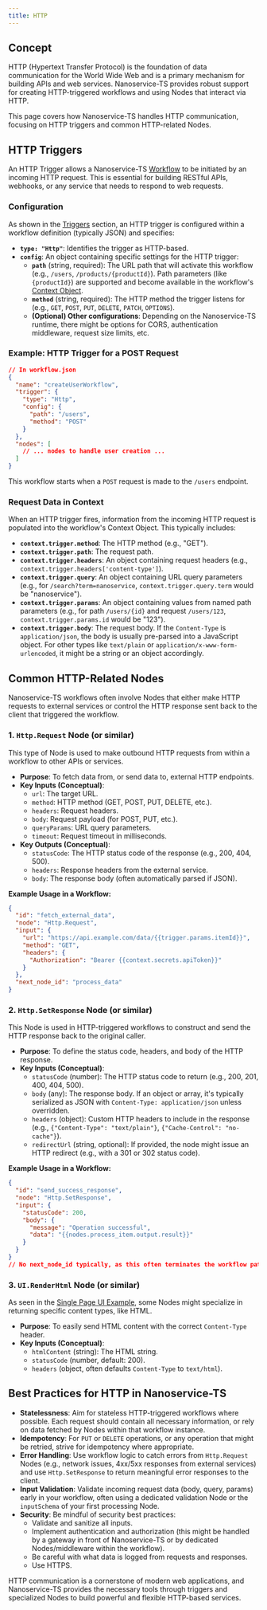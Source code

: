 ```yaml
---
title: HTTP
---
```


## Concept

HTTP (Hypertext Transfer Protocol) is the foundation of data communication for the World Wide Web and is a primary mechanism for building APIs and web services. Nanoservice-TS provides robust support for creating HTTP-triggered workflows and using Nodes that interact via HTTP.

This page covers how Nanoservice-TS handles HTTP communication, focusing on HTTP triggers and common HTTP-related Nodes.

## HTTP Triggers

An HTTP Trigger allows a Nanoservice-TS [Workflow](../introduction/workflows.mdx) to be initiated by an incoming HTTP request. This is essential for building RESTful APIs, webhooks, or any service that needs to respond to web requests.

### Configuration

As shown in the [Triggers](../introduction/triggers.mdx) section, an HTTP trigger is configured within a workflow definition (typically JSON) and specifies:

*   **`type: "Http"`**: Identifies the trigger as HTTP-based.
*   **`config`**: An object containing specific settings for the HTTP trigger:
    *   **`path`** (string, required): The URL path that will activate this workflow (e.g., `/users`, `/products/{productId}`). Path parameters (like `{productId}`) are supported and become available in the workflow's [Context Object](../introduction/context.mdx).
    *   **`method`** (string, required): The HTTP method the trigger listens for (e.g., `GET`, `POST`, `PUT`, `DELETE`, `PATCH`, `OPTIONS`).
    *   **(Optional) Other configurations**: Depending on the Nanoservice-TS runtime, there might be options for CORS, authentication middleware, request size limits, etc.

### Example: HTTP Trigger for a POST Request

```json
// In workflow.json
{
  "name": "createUserWorkflow",
  "trigger": {
    "type": "Http",
    "config": {
      "path": "/users",
      "method": "POST"
    }
  },
  "nodes": [
    // ... nodes to handle user creation ...
  ]
}
```
This workflow starts when a `POST` request is made to the `/users` endpoint.

### Request Data in Context

When an HTTP trigger fires, information from the incoming HTTP request is populated into the workflow's Context Object. This typically includes:

*   **`context.trigger.method`**: The HTTP method (e.g., "GET").
*   **`context.trigger.path`**: The request path.
*   **`context.trigger.headers`**: An object containing request headers (e.g., `context.trigger.headers['content-type']`).
*   **`context.trigger.query`**: An object containing URL query parameters (e.g., for `/search?term=nanoservice`, `context.trigger.query.term` would be "nanoservice").
*   **`context.trigger.params`**: An object containing values from named path parameters (e.g., for path `/users/{id}` and request `/users/123`, `context.trigger.params.id` would be "123").
*   **`context.trigger.body`**: The request body. If the `Content-Type` is `application/json`, the body is usually pre-parsed into a JavaScript object. For other types like `text/plain` or `application/x-www-form-urlencoded`, it might be a string or an object accordingly.

## Common HTTP-Related Nodes

Nanoservice-TS workflows often involve Nodes that either make HTTP requests to external services or control the HTTP response sent back to the client that triggered the workflow.

### 1. `Http.Request` Node (or similar)

This type of Node is used to make outbound HTTP requests from within a workflow to other APIs or services.

*   **Purpose**: To fetch data from, or send data to, external HTTP endpoints.
*   **Key Inputs (Conceptual)**:
    *   `url`: The target URL.
    *   `method`: HTTP method (GET, POST, PUT, DELETE, etc.).
    *   `headers`: Request headers.
    *   `body`: Request payload (for POST, PUT, etc.).
    *   `queryParams`: URL query parameters.
    *   `timeout`: Request timeout in milliseconds.
*   **Key Outputs (Conceptual)**:
    *   `statusCode`: The HTTP status code of the response (e.g., 200, 404, 500).
    *   `headers`: Response headers from the external service.
    *   `body`: The response body (often automatically parsed if JSON).

**Example Usage in a Workflow:**
```json
{
  "id": "fetch_external_data",
  "node": "Http.Request",
  "input": {
    "url": "https://api.example.com/data/{{trigger.params.itemId}}",
    "method": "GET",
    "headers": {
      "Authorization": "Bearer {{context.secrets.apiToken}}"
    }
  },
  "next_node_id": "process_data"
}
```

### 2. `Http.SetResponse` Node (or similar)

This Node is used in HTTP-triggered workflows to construct and send the HTTP response back to the original caller.

*   **Purpose**: To define the status code, headers, and body of the HTTP response.
*   **Key Inputs (Conceptual)**:
    *   `statusCode` (number): The HTTP status code to return (e.g., 200, 201, 400, 404, 500).
    *   `body` (any): The response body. If an object or array, it's typically serialized as JSON with `Content-Type: application/json` unless overridden.
    *   `headers` (object): Custom HTTP headers to include in the response (e.g., `{"Content-Type": "text/plain"}`, `{"Cache-Control": "no-cache"}`).
    *   `redirectUrl` (string, optional): If provided, the node might issue an HTTP redirect (e.g., with a 301 or 302 status code).

**Example Usage in a Workflow:**
```json
{
  "id": "send_success_response",
  "node": "Http.SetResponse",
  "input": {
    "statusCode": 200,
    "body": {
      "message": "Operation successful",
      "data": "{{nodes.process_item.output.result}}"
    }
  }
}
// No next_node_id typically, as this often terminates the workflow path for a successful response.
```

### 3. `UI.RenderHtml` Node (or similar)

As seen in the [Single Page UI Example](../examples/single-page-ui.mdx), some Nodes might specialize in returning specific content types, like HTML.

*   **Purpose**: To easily send HTML content with the correct `Content-Type` header.
*   **Key Inputs (Conceptual)**:
    *   `htmlContent` (string): The HTML string.
    *   `statusCode` (number, default: 200).
    *   `headers` (object, often defaults `Content-Type` to `text/html`).

## Best Practices for HTTP in Nanoservice-TS

*   **Statelessness**: Aim for stateless HTTP-triggered workflows where possible. Each request should contain all necessary information, or rely on data fetched by Nodes within that workflow instance.
*   **Idempotency**: For `PUT` or `DELETE` operations, or any operation that might be retried, strive for idempotency where appropriate.
*   **Error Handling**: Use workflow logic to catch errors from `Http.Request` Nodes (e.g., network issues, 4xx/5xx responses from external services) and use `Http.SetResponse` to return meaningful error responses to the client.
*   **Input Validation**: Validate incoming request data (body, query, params) early in your workflow, often using a dedicated validation Node or the `inputSchema` of your first processing Node.
*   **Security**: Be mindful of security best practices:
    *   Validate and sanitize all inputs.
    *   Implement authentication and authorization (this might be handled by a gateway in front of Nanoservice-TS or by dedicated Nodes/middleware within the workflow).
    *   Be careful with what data is logged from requests and responses.
    *   Use HTTPS.

HTTP communication is a cornerstone of modern web applications, and Nanoservice-TS provides the necessary tools through triggers and specialized Nodes to build powerful and flexible HTTP-based services.
